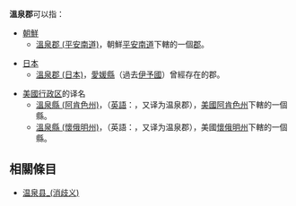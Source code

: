 '''溫泉郡'''可以指：
* [[朝鮮|朝鮮]]
** [[溫泉郡_(平安南道)|溫泉郡 (平安南道)]]，朝鮮[[平安南道|平安南道]]下轄的一個[[郡|郡]]。

* [[日本|日本]]
** [[溫泉郡_(日本)|溫泉郡 (日本)]]，[[愛媛縣|愛媛縣]]（過去[[伊予國|伊予國]]）曾經存在的郡。

* [[美國行政區劃|美國行政区]]的译名
** [[溫泉縣_(阿肯色州)|溫泉縣 (阿肯色州)]]，（[[英語|英語]]：{{lang|en|'''Hot Spring County, Arkansas'''}}，又译为温泉郡），[[美國|美國]][[阿肯色州|阿肯色州]]下轄的一個縣。
** [[溫泉縣_(懷俄明州)|溫泉縣 (懷俄明州)]]，（英語：{{lang|en|'''Hot Springs County, Wyoming'''}}，又译为温泉郡），美國[[懷俄明州|懷俄明州]]下轄的一個縣。
==相關條目==
* [[温泉县_(消歧义)|温泉县_(消歧义)]]

{{disambig|W|Cat=三字郡名消歧义}}